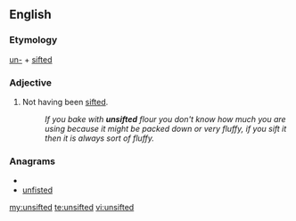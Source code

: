 ==English==

===Etymology===
[[un-]] + [[sifted]]

===Adjective===
{{en-adj|-}}

#Not having been [[sift]]ed.
#:''If you bake with '''unsifted''' flour you don't know how much you are using because it might be packed down or very fluffy, if you sift it then it is always sort of fluffy.''

===Anagrams===
* {{alphagram|definstu}}
* [[unfisted#English|unfisted]]

[[my:unsifted]]
[[te:unsifted]]
[[vi:unsifted]]